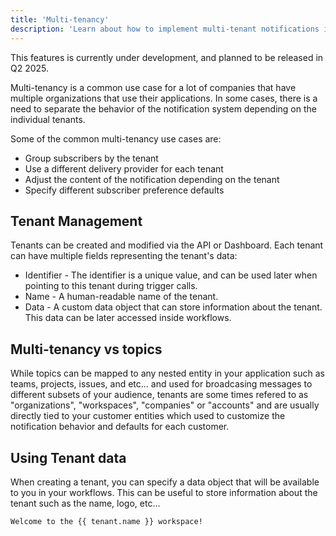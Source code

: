 ```yaml
---
title: 'Multi-tenancy'
description: 'Learn about how to implement multi-tenant notifications in Novu'
---
```



<Callout type="info">
  This features is currently under development, and planned to be released in Q2 2025.
</Callout>

Multi-tenancy is a common use case for a lot of companies that have multiple organizations that use their applications. In some cases, there is a need to separate the behavior of the notification system depending on the individual tenants.

Some of the common multi-tenancy use cases are:

- Group subscribers by the tenant
- Use a different delivery provider for each tenant
- Adjust the content of the notification depending on the tenant
- Specify different subscriber preference defaults

## Tenant Management

Tenants can be created and modified via the API or Dashboard. Each tenant can have multiple fields representing the tenant's data:

- Identifier - The identifier is a unique value, and can be used later when pointing to this tenant during trigger calls.
- Name - A human-readable name of the tenant.
- Data - A custom data object that can store information about the tenant. This data can be later accessed inside workflows.

## Multi-tenancy vs topics

While topics can be mapped to any nested entity in your application such as teams, projects, issues, and etc...
and used for broadcasing messages to different subsets of your audience, tenants are some times refered to as "organizations", "workspaces", "companies" or "accounts" and are usually directly tied to your customer entities which used to customize the notification behavior and defaults for each customer.

## Using Tenant data

When creating a tenant, you can specify a data object that will be available to you in your workflows. This can be useful to store information about the tenant such as the name, logo, etc...

```
Welcome to the {{ tenant.name }} workspace!
```
